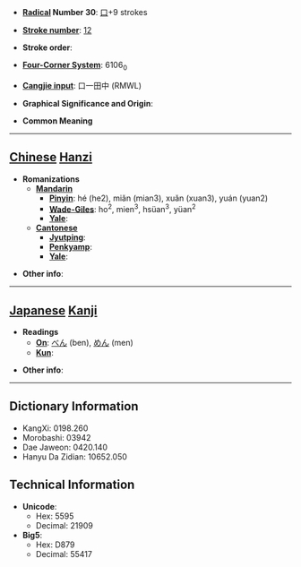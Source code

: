 * '''[[Wiktionary:Chinese radical index| Radical]] Number 30''': [[Wiktionary:Chinese radical index 口|口]]+9 strokes

* '''[[Wiktionary:Chinese total strokes index|Stroke number]]''': [[Wiktionary:Chinese total strokes index 12|12]]

* '''Stroke order''': 

* '''[[Wiktionary:Chinese four corner index|Four-Corner System]]''': 6106<sub>0</sub>

* '''[[Wiktionary:Chinese Cangjie index|Cangjie input]]''': 口一田中 (RMWL)

* '''Graphical Significance and Origin''': 

* '''Common Meaning'''

----

== [[Chinese]] [[Hanzi]] ==

* '''Romanizations'''
** '''[[Mandarin]]'''
*** '''[[Pinyin]]''': hé (he2), miǎn (mian3), xuǎn (xuan3), yuán (yuan2)
*** '''[[Wade-Giles]]''': ho<sup>2</sup>, mien<sup>3</sup>, hsüan<sup>3</sup>, yüan<sup>2</sup>
*** '''[[Yale]]''': 
** '''[[Cantonese]]'''
*** '''[[Jyutping]]''':
*** '''[[Penkyamp]]''': 
*** '''[[Yale]]''': 

* '''Other info''': 

----

== [[Japanese]] [[Kanji]] ==

* '''Readings'''
** '''[[On]]''': [[べん]] (ben), [[めん]] (men)
** '''[[Kun]]''': 

* '''Other info''':  

----

== Dictionary Information ==

* KangXi: 0198.260
* Morobashi: 03942
* Dae Jaweon: 0420.140
* Hanyu Da Zidian: 10652.050

== Technical Information ==

* '''Unicode''':
** Hex: 5595
** Decimal: 21909
* '''Big5''':
** Hex: D879
** Decimal: 55417